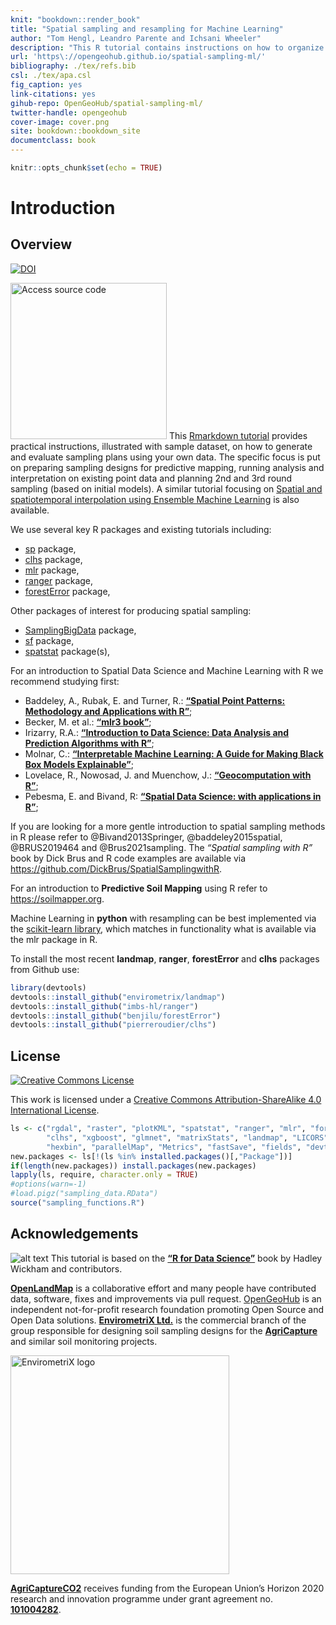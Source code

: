 ```yaml
---
knit: "bookdown::render_book"
title: "Spatial sampling and resampling for Machine Learning"
author: "Tom Hengl, Leandro Parente and Ichsani Wheeler"
description: "This R tutorial contains instructions on how to organize spatial sampling using R packages. It is organized in three main parts: (1) planning new surveys: i.e. starting from scratch, (2) implementing resampling: learning from existing point data, focusing on subsampling and Cross-Validation strategies, (3) planning additional sampling: sampling additional point data based on initial models, the running re-analysis and gradually improving models until the maximum possible accuracy is reached. We use sample datasets to demonstrate processing steps and provide interpretation and dicussion of the results. More chapters will be added in the future. Contributions are welcome. To discuss issues or report a bug please use the repository homepage."
url: 'https\://opengeohub.github.io/spatial-sampling-ml/'
bibliography: ./tex/refs.bib
csl: ./tex/apa.csl  
fig_caption: yes
link-citations: yes
gihub-repo: OpenGeoHub/spatial-sampling-ml/
twitter-handle: opengeohub
cover-image: cover.png
site: bookdown::bookdown_site
documentclass: book
---
```


```r
knitr::opts_chunk$set(echo = TRUE)
```

# Introduction {.unnumbered}

## Overview {.unnumbered}

[![DOI](https://zenodo.org/badge/doi/10.5281/zenodo.5886677.svg)](https://doi.org/10.5281/zenodo.5886677)

[![Access source code](cover.png){.cover width="250"}](https://opengeohub.github.io/spatial-sampling-ml/) This [Rmarkdown tutorial](https://opengeohub.github.io/spatial-sampling-ml/) provides practical instructions, illustrated with sample 
dataset, on how to generate and evaluate sampling plans using your own data. 
The specific focus is put on preparing sampling designs for predictive mapping, 
running analysis and interpretation on existing point data and planning 2nd and 3rd 
round sampling (based on initial models). A similar tutorial focusing on [Spatial 
and spatiotemporal interpolation using Ensemble Machine Learning](https://opengeohub.github.io/spatial-prediction-eml/) is also available.

We use several key R packages and existing tutorials including:

- [sp](https://github.com/edzer/sp) package,
- [clhs](https://github.com/pierreroudier/clhs) package,
- [mlr](https://mlr.mlr-org.com/) package,
- [ranger](https://github.com/imbs-hl/ranger/) package,
- [forestError](https://github.com/benjilu/forestError) package,

Other packages of interest for producing spatial sampling:

- [SamplingBigData](https://github.com/jlisic/SamplingBigData) package,
- [sf](https://keen-swartz-3146c4.netlify.app/pointpatterns.html#spatial-sampling-and-simulating-a-point-process) package,
- [spatstat](https://spatstat.org/) package(s),

For an introduction to Spatial Data Science and Machine Learning with R we recommend studying first:

- Baddeley, A., Rubak, E. and Turner, R.: **[“Spatial Point Patterns: Methodology and Applications with R”](https://spatstat.org/)**;  
- Becker, M. et al.: **[“mlr3 book”](https://mlr3book.mlr-org.com/)**;  
- Irizarry, R.A.: **[“Introduction to Data Science: Data Analysis and Prediction Algorithms with R”](https://rafalab.github.io/dsbook/)**;  
- Molnar, C.: **[“Interpretable Machine Learning: A Guide for Making Black Box Models Explainable”](https://christophm.github.io/interpretable-ml-book/)**;  
- Lovelace, R., Nowosad, J. and Muenchow, J.: **[“Geocomputation with R”](https://geocompr.robinlovelace.net/)**;  
- Pebesma, E. and Bivand, R: **[“Spatial Data Science: with applications in R”](https://keen-swartz-3146c4.netlify.app/)**;  

If you are looking for a more gentle introduction to spatial sampling methods in R 
please refer to @Bivand2013Springer, @baddeley2015spatial, @BRUS2019464 and @Brus2021sampling. 
The _“Spatial sampling with R”_ book by Dick Brus and R code examples are 
available via <https://github.com/DickBrus/SpatialSamplingwithR>.

For an introduction to **Predictive Soil Mapping** using R refer to <https://soilmapper.org>.

Machine Learning in **python** with resampling can be best implemented via the [scikit-learn library](https://scikit-learn.org/stable/), 
which matches in functionality what is available via the mlr package in R.

To install the most recent **landmap**, **ranger**, **forestError** and **clhs** packages from Github use:

```r
library(devtools)
devtools::install_github("envirometrix/landmap")
devtools::install_github("imbs-hl/ranger")
devtools::install_github("benjilu/forestError")
devtools::install_github("pierreroudier/clhs")
```

## License {.unnumbered}

[<img alt="Creative Commons License" style="border-width:0" src="https://i.creativecommons.org/l/by-sa/4.0/88x31.png" />](http://creativecommons.org/licenses/by-sa/4.0/)

This work is licensed under a [Creative Commons Attribution-ShareAlike 4.0 International License](http://creativecommons.org/licenses/by-sa/4.0/).

```r
ls <- c("rgdal", "raster", "plotKML", "spatstat", "ranger", "mlr", "forestError", 
        "clhs", "xgboost", "glmnet", "matrixStats", "landmap", "LICORS", "h2o", "yardstick", 
        "hexbin", "parallelMap", "Metrics", "fastSave", "fields", "devtools", "Cubist")
new.packages <- ls[!(ls %in% installed.packages()[,"Package"])]
if(length(new.packages)) install.packages(new.packages)
lapply(ls, require, character.only = TRUE)
#options(warn=-1)
#load.pigz("sampling_data.RData")
source("sampling_functions.R")
```

## Acknowledgements {.unnumbered}

![alt text](tex/R_logo.svg.png "Spacetime ML") This tutorial is based on the **[“R for Data Science”](https://r4ds.had.co.nz/)** book by Hadley Wickham and contributors.

**[OpenLandMap](https://openlandmap.org)** is a collaborative effort and many people 
have contributed data, software, fixes and improvements via pull request. [OpenGeoHub](https://opengeohub.org) 
is an independent not-for-profit research foundation promoting Open Source and Open Data solutions. 
**[EnvirometriX Ltd.](https://envirometrix.nl)** is the commercial branch of the group 
responsible for designing soil sampling designs for the **[AgriCapture](https://agricaptureco2.eu/)** and similar soil monitoring projects.

[<img src="tex/envirometrix_logo_ml.png" alt="EnvirometriX logo" width="350"/>](https://envirometrix.nl)

**[AgriCaptureCO2](https://agricaptureco2.eu/)** receives funding from the European Union’s Horizon 2020 research and innovation programme under grant agreement no. **[101004282](https://cordis.europa.eu/project/id/101004282)**.

